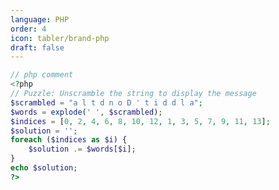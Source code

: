 ```yaml
---
language: PHP
order: 4
icon: tabler/brand-php
draft: false
---
```


```php
// php comment
<?php
// Puzzle: Unscramble the string to display the message
$scrambled = "a l t d n o D ' t i d d l a";
$words = explode(' ', $scrambled);
$indices = [0, 2, 4, 6, 8, 10, 12, 1, 3, 5, 7, 9, 11, 13];
$solution = '';
foreach ($indices as $i) {
    $solution .= $words[$i];
}
echo $solution;
?>
```